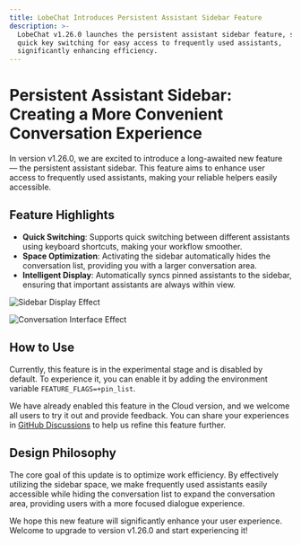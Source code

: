 ```yaml
---
title: LobeChat Introduces Persistent Assistant Sidebar Feature
description: >-
  LobeChat v1.26.0 launches the persistent assistant sidebar feature, supporting
  quick key switching for easy access to frequently used assistants,
  significantly enhancing efficiency.
---
```


# Persistent Assistant Sidebar: Creating a More Convenient Conversation Experience

In version v1.26.0, we are excited to introduce a long-awaited new feature — the persistent assistant sidebar. This feature aims to enhance user access to frequently used assistants, making your reliable helpers easily accessible.

## Feature Highlights

- **Quick Switching**: Supports quick switching between different assistants using keyboard shortcuts, making your workflow smoother.
- **Space Optimization**: Activating the sidebar automatically hides the conversation list, providing you with a larger conversation area.
- **Intelligent Display**: Automatically syncs pinned assistants to the sidebar, ensuring that important assistants are always within view.

![Sidebar Display Effect](https://hub-apac-1.lobeobjects.space/blog/assets/6ee2609d79281b6b915e317461013f31.webp)

![Conversation Interface Effect](https://hub-apac-1.lobeobjects.space/blog/assets/1f6c4f1c5e6211735ca4924c7807aca1.webp)

## How to Use

Currently, this feature is in the experimental stage and is disabled by default. To experience it, you can enable it by adding the environment variable `FEATURE_FLAGS=+pin_list`.

We have already enabled this feature in the Cloud version, and we welcome all users to try it out and provide feedback. You can share your experiences in [GitHub Discussions](https://github.com/lobehub/lobe-chat/discussions/4515) to help us refine this feature further.

## Design Philosophy

The core goal of this update is to optimize work efficiency. By effectively utilizing the sidebar space, we make frequently used assistants easily accessible while hiding the conversation list to expand the conversation area, providing users with a more focused dialogue experience.

We hope this new feature will significantly enhance your user experience. Welcome to upgrade to version v1.26.0 and start experiencing it!
